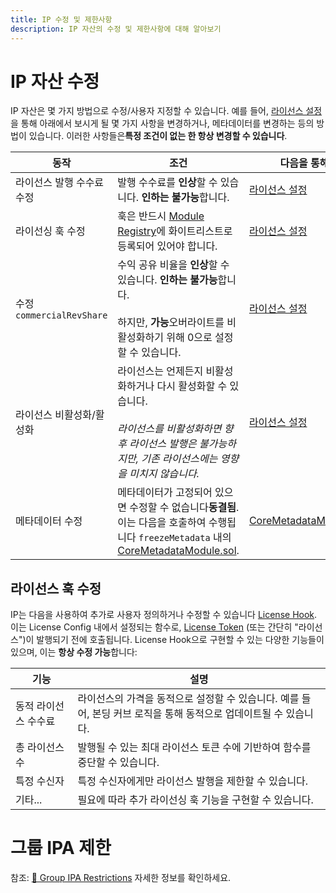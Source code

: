 ```yaml
---
title: IP 수정 및 제한사항
description: IP 자산의 수정 및 제한사항에 대해 알아보기
---
```


# IP 자산 수정

IP 자산은 몇 가지 방법으로 수정/사용자 지정할 수 있습니다. 예를 들어, [라이선스 설정](/concepts/licensing-module/license-config)을 통해 아래에서 보시게 될 몇 가지 사항을 변경하거나, 메타데이터를 변경하는 등의 방법이 있습니다. 이러한 사항들은**특정 조건이 없는 한 항상 변경할 수 있습니다**.

| 동작                      | 조건                                                                                                                                                                                                                | 다음을 통해...                                                                                                                               |
| ----------------------- | ----------------------------------------------------------------------------------------------------------------------------------------------------------------------------------------------------------------- | --------------------------------------------------------------------------------------------------------------------------------------- |
| 라이선스 발행 수수료 수정          | 발행 수수료를 **인상**할 수 있습니다. **인하는 불가능**합니다.                                                                                                                                                                           | [라이선스 설정](/concepts/licensing-module/license-config)                                                                                    |
| 라이선싱 훅 수정               | 훅은 반드시 [Module Registry](/concepts/registry/module-registry)에 화이트리스트로 등록되어 있어야 합니다.                                                                                                                               | [라이선스 설정](/concepts/licensing-module/license-config)                                                                                    |
| 수정 `commercialRevShare` | 수익 공유 비율을 **인상**할 수 있습니다. **인하는 불가능**합니다. <br /><br />하지만, **가능**오버라이트를 비활성화하기 위해 0으로 설정할 수 있습니다.                                                                                                                 | [라이선스 설정](/concepts/licensing-module/license-config)                                                                                    |
| 라이선스 비활성화/활성화           | 라이선스는 언제든지 비활성화하거나 다시 활성화할 수 있습니다.<br /><br />*라이선스를 비활성화하면 향후 라이선스 발행은 불가능하지만, 기존 라이선스에는 영향을 미치지 않습니다.*                                                                                                          | [라이선스 설정](/concepts/licensing-module/license-config)                                                                                    |
| 메타데이터 수정                | 메타데이터가 고정되어 있으면 수정할 수 없습니다**동결됨**. 이는 다음을 호출하여 수행됩니다 `freezeMetadata` 내의 [CoreMetadataModule.sol](https://github.com/storyprotocol/protocol-core-v1/blob/main/contracts/modules/metadata/CoreMetadataModule.sol). | [CoreMetadataModule.sol](https://github.com/storyprotocol/protocol-core-v1/blob/main/contracts/modules/metadata/CoreMetadataModule.sol) |

## 라이선스 훅 수정

IP는 다음을 사용하여 추가로 사용자 정의하거나 수정할 수 있습니다 [License Hook](/concepts/hooks#licensing-hooks). 이는 License Config 내에서 설정되는 함수로, [License Token](/concepts/licensing-module/license-token) (또는 간단히 "라이선스")이 발행되기 전에 호출됩니다. License Hook으로 구현할 수 있는 다양한 기능들이 있으며, 이는 **항상 수정 가능**합니다:

| 기능          | 설명                                                                |
| ----------- | ----------------------------------------------------------------- |
| 동적 라이선스 수수료 | 라이선스의 가격을 동적으로 설정할 수 있습니다. 예를 들어, 본딩 커브 로직을 통해 동적으로 업데이트될 수 있습니다. |
| 총 라이선스 수    | 발행될 수 있는 최대 라이선스 토큰 수에 기반하여 함수를 중단할 수 있습니다.                       |
| 특정 수신자      | 특정 수신자에게만 라이선스 발행을 제한할 수 있습니다.                                    |
| 기타...       | 필요에 따라 추가 라이선싱 훅 기능을 구현할 수 있습니다.                                  |

# 그룹 IPA 제한

참조: [👥 Group IPA Restrictions](/concepts/grouping-module#group-restrictions) 자세한 정보를 확인하세요.
